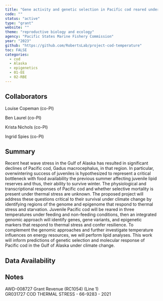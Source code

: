 ```yaml
---
title: "Gene activity and genetic selection in Pacific cod reared under thermal stress"
code: ""
status: "active"
type: "grant"
website: ""
theme: "reproductive biology and ecology"
agency: "Pacific States Marine Fishery Commission"
year: "2023"
github: "https://github.com/RobertsLab/project-cod-temperature"
toc: FALSE
categories:
  - cod
  - Alaska
  - epigenetics
  - 01-EE
  - 02-RBE
---
```


## Collaborators

Louise Copeman (co-PI)

Ben Laurel (co-PI)

Krista Nichols (co-PI)

Ingrid Spies (co-PI)

## Summary

Recent heat wave stress in the Gulf of Alaska has resulted in significant declines of Pacific cod, Gadus macrocephalus, in that region. In particular, overwintering success of juveniles is hypothesized to represent a critical bottleneck with food availability the previous summer affecting juvenile lipid reserves and thus, their ability to survive winter. The physiological and transcriptional responses of Pacific cod and whether selective mortality is present under thermal stress are unknown. The proposed project will address these questions critical to their survival under climate change by identifying regions of the genome and epigenome that respond to thermal stress and starvation. Juvenile Pacific cod will be reared in three temperatures under feeding and non-feeding conditions, then an integrated genomic approach will identify genes, gene variants, and epigenetic markers that respond to thermal stress and confer resilience. To complement the genomic approaches and further investigate temperature influences on energy resources, we will perform lipid analyses. This work will inform predictions of genetic selection and molecular response of Pacific cod in the Gulf of Alaska under climate change.

## Data Availability

## Notes

AWD-008727 Grant Revenue (RC1054) (Line 1)\
GR031727 COD THERMAL STRESS - 66-9283 - 2021
